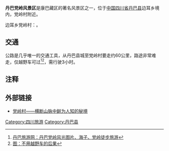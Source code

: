 {{noteTA
|T=zh-hans:丹巴党岭风景区; zh-hant:丹巴党嶺風景區;
|1=zh-hans:党岭; zh-hant:党嶺;
}}
'''丹巴党岭风景区'''是康巴藏区的著名风景区之一，位于[[中国|中国]][[四川省|四川省]][[丹巴县|丹巴县]]边耳乡境内，党岭村附近。

边耳乡党岭村：{{Coord|31|4|29.92|N|101|24|24.94|E}}。
==交通==
公路是几乎唯一的交通工具，从丹巴县城至党岭村要走约60公里，路途非常难走，仅越野车可过<ref>[http://www.dreams-travel.com/sc/sc_db/db_dnfg.asp 丹巴旅游网：丹巴党岭风光图片、海子、党岭徒步旅游]</ref><ref>[http://www.flickr.com/photos/16978577@N00/272375637/ 图：不用越野车的后果]</ref>，需行驶3小时。
==注释==
{{reflist}}
==外部链接==
* [http://www.zgxcfx.com/Article_Show.asp?ArticleID=25288 党岭村——横断山脉中鲜为人知的秘境]{{Dead link|date=2018年6月 |bot=InternetArchiveBot |fix-attempted=no }}

[[Category:四川旅游|Category:四川旅游]]
[[Category:丹巴县|Category:丹巴县]]